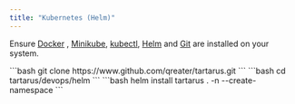 ```yaml
---
title: "Kubernetes (Helm)"
---
```


<Note> Ensure [Docker](https://docs.docker.com/engine/install/) , [Minikube](https://minikube.sigs.k8s.io/docs/start/?arch=%2Fwindows%2Fx86-64%2Fstable%2F.exe+download), [kubectl](https://kubernetes.io/docs/tasks/tools/), [Helm](https://helm.sh/docs/intro/install/) and [Git](https://git-scm.com/downloads) are installed on your system.</Note>

<Steps>
  <Step title="Clone Repository" icon="clone" iconType="duotone">
    ```bash
    git clone https://www.github.com/qreater/tartarus.git
    ```
  </Step>
  <Step title="Navigate to Directory" icon="folder" iconType="duotone">
    ```bash
    cd tartarus/devops/helm
    ```
  </Step>
  
  <Step title="Install Tartarus" icon="rocket" iconType="duotone">
    ```bash
    helm install tartarus . -n <NAME_SPACE> --create-namespace
    ```
  </Step>
</Steps>



